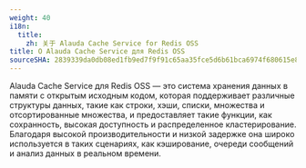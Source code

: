 ```yaml
---
weight: 40
i18n:
  title:
    zh: 关于 Alauda Cache Service for Redis OSS
title: О Alauda Cache Service для Redis OSS
sourceSHA: 2839339da0db08ed1fb9ed7f9f91c65aa35fce5d6b61bca6974f680615e8ac21
---
```


Alauda Cache Service для Redis OSS — это система хранения данных в памяти с открытым исходным кодом, которая поддерживает различные структуры данных, такие как строки, хэши, списки, множества и отсортированные множества, и предоставляет такие функции, как сохранность, высокая доступность и распределенное кластерирование. Благодаря высокой производительности и низкой задержке она широко используется в таких сценариях, как кэширование, очереди сообщений и анализ данных в реальном времени.

<ExternalSite name="redis" href="/intro" />
